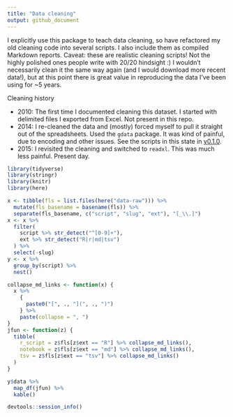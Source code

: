 ```yaml
---
title: "Data cleaning"
output: github_document
---
```


I explicitly use this package to teach data cleaning, so have refactored my old cleaning code into several scripts. I also include them as compiled Markdown reports. Caveat: these are realistic cleaning scripts! Not the highly polished ones people write with 20/20 hindsight :) I wouldn't necessarily clean it the same way again (and I would download more recent data!), but at this point there is great value in reproducing the data I've been using for ~5 years.

Cleaning history
  
  * 2010: The first time I documented cleaning this dataset. I started with
  delimited files I exported from Excel. Not present in this repo.
  * 2014: I re-cleaned the data and (mostly) forced myself to pull it straight
  out of the spreadsheets. Used the `gdata` package. It was kind of painful, due to encoding and other issues. See the scripts in this state in [v0.1.0](https://github.com/jennybc/gapminder/tree/v0.1.0/data-raw).
  * 2015: I revisited the cleaning and switched to `readxl`. This was much less painful. Present day.

```r
library(tidyverse)
library(stringr)
library(knitr)
library(here)

x <- tibble(fls = list.files(here("data-raw"))) %>%
  mutate(fls_basename = basename(fls)) %>%
  separate(fls_basename, c("script", "slug", "ext"), "[_\\.]")
x <- x %>%
  filter(
    script %>% str_detect("^[0-9]+"),
    ext %>% str_detect("R|r|md|tsv")
  ) %>%
  select(-slug)
y <- x %>%
  group_by(script) %>%
  nest()

collapse_md_links <- function(x) {
  x %>%
    {
      paste0("[", ., "](", ., ")")
    } %>%
    paste(collapse = ", ")
}
jfun <- function(z) {
  tibble(
    r_script = z$fls[z$ext == "R"] %>% collapse_md_links(),
    notebook = z$fls[z$ext == "md"] %>% collapse_md_links(),
    tsv = z$fls[z$ext == "tsv"] %>% collapse_md_links()
  )
}

y$data %>%
  map_df(jfun) %>%
  kable()
```

```r
devtools::session_info()
```
